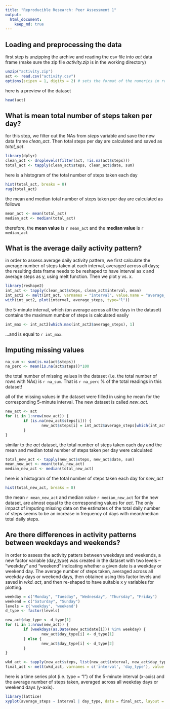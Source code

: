 ```yaml
---
title: "Reproducible Research: Peer Assessment 1"
output: 
  html_document:
    keep_md: true
---
```



## Loading and preprocessing the data

first step is unzipping the archive and reading the csv file into *act* data frame (make sure the zip file *activity.zip* is in the working directory)

```r
unzip("activity.zip")
act <- read.csv("activity.csv")
options(scipen = 1, digits = 2) # sets the format of the numerics in report's outputs
```

here is a preview of the dataset

```r
head(act)
```

## What is mean total number of steps taken per day?

for this step, we filter out the NAs from *steps* variable and save the new data frame *clean_act*. Then total steps per day are calculated and saved as *total_act*.

```r
library(dplyr)
clean_act <- droplevels(filter(act, !is.na(act$steps)))
total_act <- tapply(clean_act$steps, clean_act$date, sum)
```

here is a histogram of the total number of steps taken each day

```r
hist(total_act, breaks = 8)
rug(total_act)
```

the mean and median total number of steps taken per day are calculated as follows

```r
mean_act <- mean(total_act)
median_act <- median(total_act)
```

therefore, the **mean value** is `r mean_act` and the **median value** is `r median_act`

## What is the average daily activity pattern?

in order to assess average daily activity pattern, we first calculate the average number of steps taken at each interval, averaged across all days; the resulting data frame needs to be reshaped to have interval as x and average steps as y, using melt function. Then we plot y vs. x.

```r
library(reshape2)
int_act <- tapply(clean_act$steps, clean_act$interval, mean)
int_act2 <- melt(int_act, varnames = "interval", value.name = "average_steps")
with(int_act2, plot(interval, average_steps, type="l"))
```

the 5-minute interval, which (on average across all the days in the dataset) contains the maximum number of steps is calculated easily

```r
int_max <- int_act2[which.max(int_act2$average_steps), 1]
```

...and is equal to `r int_max`.

## Imputing missing values

```r
na_sum <- sum(is.na(act$steps))
na_perc <- mean(is.na(act$steps))*100
```

the total number of missing values in the dataset (i.e. the total number of rows with NAs) is `r na_sum`. That is `r na_perc` % of the total readings in this dataset!

all of the missing values in the dataset were filled in using he mean for the corresponding 5-minute interval. The new dataset is called *new_act*.

```r
new_act <- act
for (i in 1:nrow(new_act)) {
        if (is.na(new_act$steps[i])) {
                new_act$steps[i] = int_act2$average_steps[which(int_act2$interval == new_act$interval[i])]
        }
}
```

similar to the *act* dataset, the total number of steps taken each day and the mean and median total number of steps taken per day were calculated

```r
total_new_act <- tapply(new_act$steps, new_act$date, sum)
mean_new_act <- mean(total_new_act)
median_new_act <- median(total_new_act)
```

here is a histogram of the total number of steps taken each day for *new_act*

```r
hist(total_new_act, breaks = 8)
```

the mean `r mean_new_act` and median value `r median_new_act` for the new dataset, are almost equal to the corresponding values for *act*. The only impact of imputing missing data on the estimates of the total daily number of steps seems to be an increase in frequency of days with mean/median total daily steps.


## Are there differences in activity patterns between weekdays and weekends?

in order to assess the activity patters between weekdays and weekends, a new factor variable (day_type) was created in the dataset with two levels -- "weekday" and "weekend" indicating whether a given date is a weekday or weekend day. The average number of steps taken, averaged across all weekday days or weekend days, then obtained using this factor levels and saved in *wkd_act*, and then re-shaped to have suitable x y variables for plotting.

```r
weekday = c("Monday", "Tuesday", "Wednesday", "Thursday", "Friday")
weekend = c("Saturday", "Sunday")
levels = c('weekday', 'weekend')
d_type <- factor(levels)

new_act$day_type <- d_type[1]
for (i in 1:nrow(new_act)) {
        if (weekdays(as.Date(new_act$date[i])) %in% weekday) {
                new_act$day_type[i] <- d_type[1]
        } else {
                new_act$day_type[i] <- d_type[2]
        }
}

wkd_act <- tapply(new_act$steps, list(new_act$interval, new_act$day_type), mean)
final_act <- melt(wkd_act, varnames = c('interval', 'day_type'), value.name = 'average_steps')

```

here is a time series plot (i.e. type = "l") of the 5-minute interval (x-axis) and the average number of steps taken, averaged across all weekday days or weekend days (y-axis).

```r
library(lattice)
xyplot(average_steps ~ interval | day_type, data = final_act, layout = c(1,2), type = "l")
```
